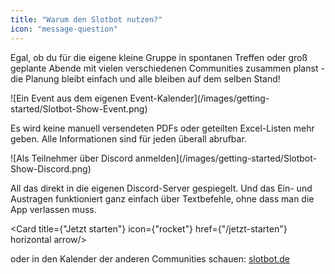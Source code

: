 ```yaml
---
title: "Warum den Slotbot nutzen?"
icon: "message-question"
---
```


Egal, ob du für die eigene kleine Gruppe in spontanen Treffen oder groß geplante Abende mit vielen verschiedenen Communities zusammen planst - die Planung bleibt einfach und alle bleiben auf dem selben Stand!

<Frame caption={"Ein Event aus dem eigenen Event-Kalender"}>
	![Ein Event aus dem eigenen Event-Kalender](/images/getting-started/Slotbot-Show-Event.png)
</Frame>

Es wird keine manuell versendeten PDFs oder geteilten Excel-Listen mehr geben. Alle Informationen sind für jeden überall abrufbar.

<Frame caption="Als Teilnehmer über Discord anmelden">
  	![Als Teilnehmer über Discord anmelden](/images/getting-started/Slotbot-Show-Discord.png)
</Frame>

All das direkt in die eigenen Discord-Server gespiegelt. Und das Ein- und Austragen funktioniert ganz einfach über Textbefehle, ohne dass man die App verlassen muss.

<Card title={"Jetzt starten"} icon={"rocket"} href={"/jetzt-starten"} horizontal arrow/>

oder in den Kalender der anderen Communities schauen: [slotbot.de](https://slotbot.de)
